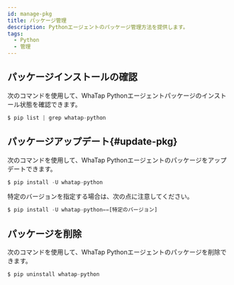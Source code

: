 ```yaml
---
id: manage-pkg
title: パッケージ管理
description: Pythonエージェントのパッケージ管理方法を提供します。
tags:
  - Python
  - 管理
---
```


## パッケージインストールの確認

次のコマンドを使用して、WhaTap Pythonエージェントパッケージのインストール状態を確認できます。

```javascript title=SH
$ pip list | grep whatap-python
```

## パッケージアップデート{#update-pkg}

次のコマンドを使用して、WhaTap Pythonエージェントのパッケージをアップデートできます。

```javascript title=SH
$ pip install -U whatap-python
```

特定のバージョンを指定する場合は、次の点に注意してください。

```javascript title=SH
$ pip install -U whatap-python==[特定のバージョン]
```

## パッケージを削除

次のコマンドを使用して、WhaTap Pythonエージェントのパッケージを削除できます。

```javascript title=SH
$ pip uninstall whatap-python
```
